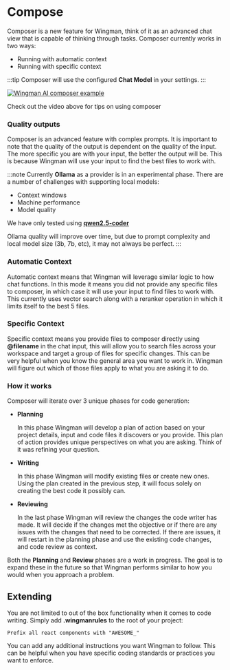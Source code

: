 
# Compose

Composer is a new feature for Wingman, think of it as an advanced chat view that is capable of thinking through tasks. Composer currently works in two ways:

-   Running with automatic context
-   Running with specific context

:::tip
Composer will use the configured **Chat Model** in your settings.
:::

[![Wingman AI composer example](https://img.youtube.com/vi/htrMKuMJI5Y/0.jpg)](https://youtu.be/htrMKuMJI5Y?si=_ZtiIgeEGboBBXgV)

Check out the video above for tips on using composer

### Quality outputs

Composer is an advanced feature with complex prompts. It is important to note that the quality of the output is dependent on the quality of the input. 
The more specific you are with your input, the better the output will be. This is because Wingman will use your input to find the best files to work with.

:::note
Currently **Ollama** as a provider is in an experimental phase. There are a number of challenges with supporting local models:

- Context windows
- Machine performance
- Model quality

We have only tested using **[qwen2.5-coder](https://ollama.com/library/qwen2.5-coder)**

Ollama quality will improve over time, but due to prompt complexity and local model size (3b, 7b, etc), it may not always be perfect.
:::

### Automatic Context

Automatic context means that Wingman will leverage similar logic to how chat functions. In this mode it means you did not provide any specific files to composer, in which case it will use your input to find files to work with. This currently uses vector search along with a reranker operation in which it limits itself to the best 5 files.

### Specific Context

Specific context means you provide files to composer directly using **@filename** in the chat input, this will allow you to search files across your workspace and target a group of files for specific changes. This can be very helpful when you know the general area you want to work in. Wingman will figure out which of those files apply to what you are asking it to do.

### How it works

Composer will iterate over 3 unique phases for code generation:

-   **Planning**

    In this phase Wingman will develop a plan of action based on your project details, input and code files it discovers or you provide. This plan of action provides unique perspectives on what you are asking. Think of it was refining your question.

-   **Writing**

    In this phase Wingman will modify existing files or create new ones. Using the plan created in the previous step, it will focus solely on creating the best code it possibly can.

-   **Reviewing**

    In the last phase Wingman will review the changes the code writer has made. It will decide if the changes met the objective or if there are any issues with the changes that need to be corrected. If there are issues, it will restart in the planning phase and use the existing code changes, and code review as context.

Both the **Planning** and **Review** phases are a work in progress. The goal is to expand these in the future so that Wingman performs similar to how you would when you approach a problem.

## Extending

You are not limited to out of the box functionality when it comes to code writing. Simply add **.wingmanrules** to the root of your project:

```text title=".wingmanrules"
Prefix all react components with "AWESOME_"
```

You can add any additional instructions you want Wingman to follow. This can be helpful when you have specific coding standards or practices you want to enforce.